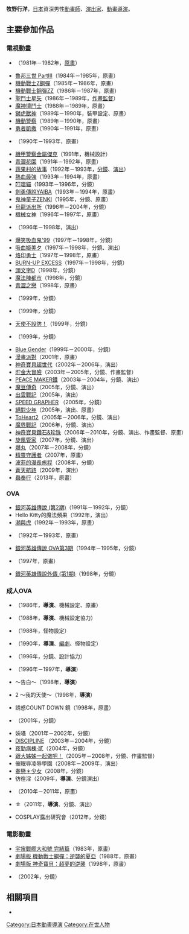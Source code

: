 {{multiple issues|
{{Notability Unreferenced|time=2016-07-25T08:12:49+00:00}}
{{Primarysources|time=2016-07-25T08:12:49+00:00}}
}}
{{noteTA|G1=Anime}}
{{japanese|japanese=牧野 行洋|kana=まきの ゆきひろ|romaji=Makino Yukihiro}}
'''牧野行洋'''，[[日本|日本]]資深男性[[動畫師|動畫師]]、[[戲劇|演出家]]、[[動畫|動畫]][[導演|導演]]。

== 主要參加作品 ==
=== 電視動畫 ===
* {{link-ja|汪汪三劍客|ワンワン三銃士}}（1981年－1982年，[[原畫|原畫]]）
* [[魯邦三世|魯邦三世 PartIII]]（1984年－1985年，原畫）
* [[機動戰士Z_GUNDAM|機動戰士Z鋼彈]]（1985年－1986年，原畫）
* [[機動戰士GUNDAM_ZZ|機動戰士鋼彈ZZ]]（1986年－1987年，原畫）
* [[聖鬥士星矢|聖鬥士星矢]]（1986年－1989年，[[作畫監督|作畫監督]]）
* [[魔神壇鬥士|魔神壇鬥士]]（1988年－1989年，原畫）
* [[獅虎獸神|獅虎獸神]]（1989年－1990年，{{lang|ja|バイオ}}裝甲設定、原畫）
* [[機動警察|機動警察]]（1989年－1990年，原畫）
* [[勇者凱撒|勇者凱撒]]（1990年－1991年，原畫）
* {{lang|ja|{{link-ja|えいごであそぼ|えいごであそぼ|たんけんゴブリン島}}}}（1990年－1993年，原畫）
* [[機甲警察金屬傑克|機甲警察金屬傑克]]（1991年，機械設計）
* [[青澀花園|青澀花園]]（1991年－1992年，原畫）
* [[蔬果村的故事|蔬果村的故事]]（1992年－1993年，[[分鏡|分鏡]]、[[戲劇|演出]]）
* [[熱血最強|熱血最強]]（1993年－1994年，原畫）
* [[叮噹貓|叮噹貓]]（1993年－1996年，分鏡）
* [[城市風雲兒|劍勇傳說YAIBA]]（1993年－1994年，原畫）
* [[鬼神童子ZENKI|鬼神童子ZENKI]]（1995年，分鏡、原畫）
* [[烏龍派出所|烏龍派出所]]（1996年－2004年，分鏡）
* [[機械女神|機械女神]]（1996年－1997年，原畫）
* {{link-ja|YAT安心！宇宙旅行|YAT安心!宇宙旅行}}（1996年－1998年，演出）
* [[爆笑吸血鬼|爆笑吸血鬼'99]]（1997年－1998年，分鏡）
* [[吸血姬美夕|吸血姬美夕]]（1997年－1998年，分鏡、演出）
* [[烙印勇士|烙印勇士]]（1997年－1998年，原畫）
* [[殺人科|BURN-UP EXCESS]]（1997年－1998年，分鏡）
* [[頭文字D|頭文字D]]（1998年，分鏡）
* [[魔法陣都市|魔法陣都市]]（1998年，分鏡）
* [[青澀之戀|青澀之戀]]（1998年，原畫）
* {{link-ja|微星小超人|ミクロマン・マグネパワーズ}}（1999年，分鏡）
* {{link-ja|變形金剛Neo|ビーストウォーズネオ 超生命体トランスフォーマー}}（1999年，分鏡）
* [[天使不設防！|天使不設防！]]（1999年，分鏡）
* {{link-ja|平行世界物語|デュアル!ぱられルンルン物語}}（1999年，分鏡）
* [[虫孽|Blue Gender]]（1999年－2000年，分鏡）
* [[漫畫派對_(遊戲)|漫畫派對]]（2001年，原畫）
* [[神奇寶貝超世代|神奇寶貝超世代]]（2002年－2006年，演出）
* [[貯金大冒險|貯金大冒險]]（2003年－2005年，分鏡、作畫監督）
* [[PEACE_MAKER鐵|PEACE MAKER鐵]]（2003年－2004年，分鏡、演出）
* [[魔豆傳奇|魔豆傳奇]]（2005年，分鏡、演出）
* [[出雲戰記|出雲戰記]]（2005年，演出）
* [[極速攝殺|SPEED GRAPHER]] （2005年，分鏡）
* [[絕對少年|絕對少年]]（2005年，演出、原畫）
* [[ToHeart2|ToHeart2]]（2005年－2006年，分鏡、演出）
* [[魔界戰記|魔界戰記]]（2006年，分鏡、演出）
* [[神奇寶貝鑽石&珍珠|神奇寶貝鑽石&珍珠]]（2006年－2010年，分鏡、演出、作畫監督、原畫）
* [[旋風管家_(動畫)|旋風管家]]（2007年，分鏡、演出）
* [[爆丸|爆丸]]（2007年－2008年，分鏡）
* [[守護者系列|精靈守護者]]（2007年，原畫）
* [[波菲的漫長旅程|波菲的漫長旅程]]（2008年，分鏡）
* [[蒼天航路|蒼天航路]]（2009年，演出）
* [[蟲奉行|蟲奉行]]（2013年，原畫）

=== OVA ===
* [[銀河英雄傳說#OVA第2期|銀河英雄傳說 (第2期)]]（1991年－1992年，分鏡）
* Hello Kitty的魔法頻果（1992年，演出）
* [[潮與虎#OVA|潮與虎]]（1992年－1993年，原畫）
* {{link-ja|機神兵團|機神兵団}}（1992年－1993年，原畫）
* [[銀河英雄傳說#OVA第3期|銀河英雄傳說 OVA第3期]]（1994年－1995年，分鏡）
* {{link-ja|超光速Grandoll|超光速グランドール}}（1997年，原畫）
* [[銀河英雄傳說#OVA第1期|銀河英雄傳說外傳 (第1期)]]（1998年，分鏡）

=== 成人OVA ===
* {{lang|ja|{{link-ja|リヨン伝説フレア#リヨン伝説フレア|リヨン伝説フレア#リヨン伝説フレア|リヨン伝説フレア}}}}（1986年，'''導演'''、機械設定、原畫）
* {{lang|ja|{{link-ja|バルテュス ティアの輝き|バルテュス ティアの輝き}}}}（1988年，'''導演'''、機械設定協力）
* {{link-ja|Guy -妖魔覺醒-|ガイ -妖魔覚醒-}}（1988年，怪物設定）
* {{lang|ja|{{link-ja|リヨン伝説フレア#リヨン伝説フレア2 禁断の惑星|リヨン伝説フレア#リヨン伝説フレア2 禁断の惑星|リヨン伝説フレア2 禁断の惑星}}}}（1990年，'''導演'''、[[編劇|編劇]]、怪物設定）
* {{lang|ja|{{link-ja|リヨン伝説フレア|リヨン伝説フレア|新リヨン伝説 漆黒の魔神}}}}（1996年，分鏡、設計協力）
* {{link-ja|奴隸戰士瑪雅|奴隷戦士マヤ}}（1996年－1997年，'''導演'''）
* {{lang|ja|テラストーリー}} ～告白～（1998年，'''導演'''）
* {{lang|ja|テラストーリー}}2 ～我的天使～（1998年，'''導演'''）
* 誘惑COUNT DOWN 鏡（1998年，原畫）
* {{link-ja|Princess Memory|プリンセスメモリー}}（2001年，分鏡）
* 妖囁（2001年－2002年，分鏡）
* [[DISCIPLINE_～The_record_of_a_Crusade～|DISCIPLINE]] （2003年－2004年，分鏡）
* [[夜勤病棟系列|夜勤病棟·貳]]（2004年，分鏡）
* [[跟大姊姊一起做吧！|跟大姊姊一起做吧！]]（2005年－2008年，分鏡、作畫監督）
* 催眠辱凌辱學園（2008年－2009年，演出）
* [[春戀＊少女|春戀＊少女]]（2008年，分鏡）
* 彷徨{{lang|ja|う}}淫{{lang|ja|らなルナティクス}}（2009年，'''導演'''、分鏡演出）
* {{lang|ja|{{link-ja|魔法少女イスカ|魔法少女イスカ}}}}（2010年－2011年，原畫）
* {{lang|ja|プリンセスナイト}}☆{{lang|ja|カチュア}}（2011年，'''導演'''、分鏡、演出）
* COSPLAY露出研究會（2012年，分鏡）

=== 電影動畫 ===
* [[宇宙戰艦大和號_完結篇|宇宙戰艦大和號 完結篇]]（1983年，原畫）
* [[機動戰士GUNDAM_逆襲的夏亞|劇場版 機動戰士鋼彈：逆襲的夏亞]]（1988年，原畫）
* [[神奇寶貝劇場版：超夢的逆襲|劇場版 神奇寶貝：超夢的逆襲]]（1998年，原畫）
* {{link-ja|GUILSTEIN|ギルステイン}}（2002年，分鏡）

== 相關項目 ==
* {{link-ja|九魔工作室|スタジオ九魔}}

{{DEFAULTSORT:Makino Yukihiro}}
[[Category:日本動畫導演|Category:日本動畫導演]]
[[Category:在世人物|Category:在世人物]]